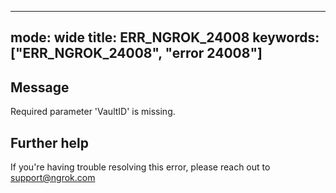 
---
mode: wide
title: ERR_NGROK_24008
keywords: ["ERR_NGROK_24008", "error 24008"]
---

## Message
Required parameter 'VaultID' is missing.




## Further help
If you're having trouble resolving this error, please reach out to [support@ngrok.com](mailto:support@ngrok.com?subject=Help%20with%20ERR_NGROK_24008)

